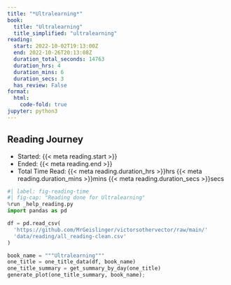 ```yaml
---
title: "*Ultralearning*"
book:
  title: "Ultralearning"
  title_simplified: "ultralearning"
reading:
  start: 2022-10-02T19:13:00Z
  end: 2022-10-26T20:13:08Z
  duration_total_seconds: 14763
  duration_hrs: 4
  duration_mins: 6
  duration_secs: 3
  has_review: False
format:
  html:
    code-fold: true
jupyter: python3
---
```


## Reading Journey

* Started: {{< meta reading.start >}}
* Ended: {{< meta reading.end >}}
* Total Time Read: {{< meta reading.duration_hrs >}}hrs {{< meta reading.duration_mins >}}mins {{< meta reading.duration_secs >}}secs

```python
#| label: fig-reading-time
#| fig-cap: "Reading done for Ultralearning"
%run _help_reading.py
import pandas as pd

df = pd.read_csv(
  'https://github.com/MrGeislinger/victorsothervector/raw/main/'
  'data/reading/all_reading-clean.csv'
)

book_name = """Ultralearning"""
one_title = one_title_data(df, book_name)
one_title_summary = get_summary_by_day(one_title)
generate_plot(one_title_summary, book_name);
```
